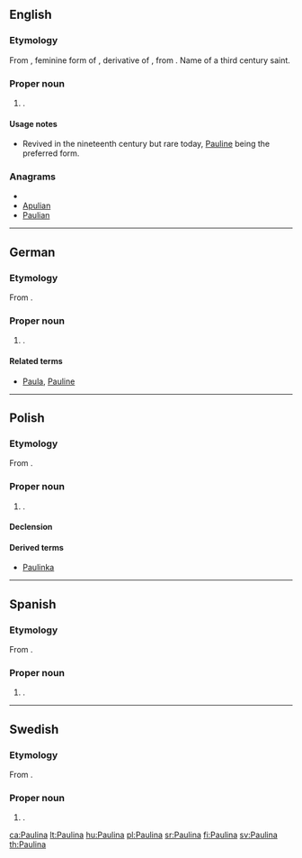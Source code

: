 {{also|Paulīna}}
==English==

===Etymology===
From {{etyl|la|en}} {{term|Paulina|lang=la}}, feminine form of {{term|Paulinus|lang=la}}, derivative of {{term|Paulus|lang=la}}, from   {{term|paulus||small|lang=la}}. Name of a third century saint.

===Proper noun===
{{en-proper noun}}

# {{given name|female|from=Latin}}.

====Usage notes====
* Revived in the nineteenth century but rare today, [[Pauline]] being the preferred form.

===Anagrams===
* {{alphagram|aailnpu}}
* [[Apulian#English|Apulian]]
* [[Paulian#English|Paulian]]


----

==German==

===Etymology===
From {{etyl|la|de}} {{term|Paulina|lang=la}}.

===Proper noun===
{{infl|de|proper noun}}

# {{given name|female|lang=de}}.

====Related terms====
* [[Paula]], [[Pauline]]

----

==Polish==

===Etymology===
From {{etyl|la|pl}} {{term|Paulina|lang=la}}.

===Proper noun===
{{infl|pl|proper noun|g=f}}

# {{given name|female|lang=pl}}.

====Declension====
{{pl-decl-noun-f|Pauli|n}}

====Derived terms====
* [[Paulinka]]

----

==Spanish==

===Etymology===
From {{etyl|la|es}} {{term|Paulina|lang=la}}.

===Proper noun===
{{es-proper noun|f}}

# {{given name|female|lang=es}}.

----

==Swedish==

===Etymology===
From {{etyl|la|sv}} {{term|Paulina|lang=la}}.

===Proper noun===
{{infl|sv|proper noun}}

# {{given name|female|lang=sv}}.

[[ca:Paulina]]
[[lt:Paulina]]
[[hu:Paulina]]
[[pl:Paulina]]
[[sr:Paulina]]
[[fi:Paulina]]
[[sv:Paulina]]
[[th:Paulina]]